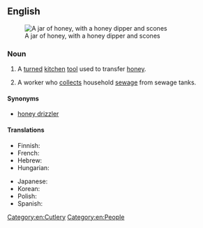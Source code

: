 ==English==
{{wikipedia|honey dipper}}
[[Image:runny hunny.jpg|thumb|A jar of honey, with a honey dipper and scones]]

===Noun===
{{en-noun}}

# A [[turned]] [[kitchen]] [[tool]] used to transfer [[honey]].
# {{lb|en|chiefly|US}} A worker who [[collect]]s household [[sewage]] from sewage tanks.

====Synonyms====
* {{lb|en|chiefly|Commonwealth of Nations}} [[honey drizzler]]

====Translations====
{{trans-top|kitchen tool}}
* Finnish: {{t|fi|hunajalusikka}}
* French: {{t+|fr|cuillère à miel|f}}
* Hebrew: {{t+|he|דִּבְשׁוֹן|m|tr=div'''shon'''}}
* Hungarian: {{t|hu|mézcsepegtető}}
{{trans-mid}}
* Japanese: {{t|ja|ハニーディッパー|tr=hanii dippaa|sc=Jpan}}
* Korean: {{t|ko|꿀 국자|n|tr=kkul gugja|sc=Kore}}
* Polish: {{t|pl|czerpak do miodu|m}}
* Spanish: {{t|es|cuchara para miel|f}}
{{trans-bottom}}

[[Category:en:Cutlery]]
[[Category:en:People]]